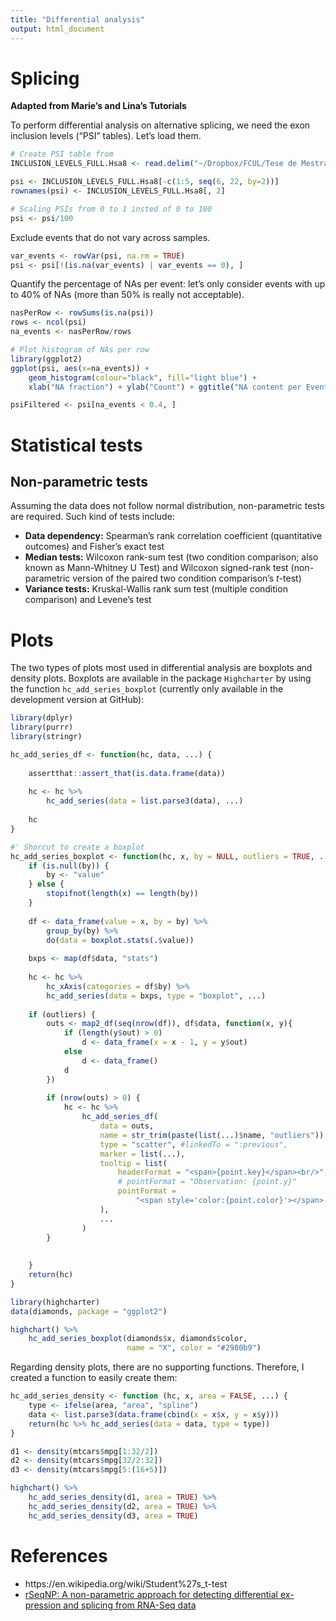 ```yaml
---
title: "Differential analysis"
output: html_document
---
```


# Splicing
**Adapted from Marie's and Lina's Tutorials**

To perform differential analysis on alternative splicing, we need the exon
inclusion levels ("PSI" tables). Let's load them.

```r
# Create PSI table from
INCLUSION_LEVELS_FULL.Hsa8 <- read.delim("~/Dropbox/FCUL/Tese de Mestrado/Supporting Materials/INCLUSION_LEVELS_FULL-Hsa8.tab")

psi <- INCLUSION_LEVELS_FULL.Hsa8[-c(1:5, seq(6, 22, by=2))]
rownames(psi) <- INCLUSION_LEVELS_FULL.Hsa8[, 2]

# Scaling PSIs from 0 to 1 insted of 0 to 100
psi <- psi/100
```

Exclude events that do not vary across samples.
```r
var_events <- rowVar(psi, na.rm = TRUE)
psi <- psi[!(is.na(var_events) | var_events == 0), ]
```

Quantify the percentage of NAs per event: let's only consider events with up to
40% of NAs (more than 50% is really not acceptable).

```r
nasPerRow <- rowSums(is.na(psi))
rows <- ncol(psi)
na_events <- nasPerRow/rows

# Plot histogram of NAs per row
library(ggplot2)
ggplot(psi, aes(x=na_events)) + 
    geom_histogram(colour="black", fill="light blue") + 
    xlab("NA fraction") + ylab("Count") + ggtitle("NA content per Event")

psiFiltered <- psi[na_events < 0.4, ]
```

# Statistical tests

## Non-parametric tests
Assuming the data does not follow normal distribution, non-parametric tests are
required. Such kind of tests include:

- **Data dependency:** Spearman's rank correlation coefficient (quantitative
outcomes) and Fisher's exact test
- **Median tests:** Wilcoxon rank-sum test (two condition comparison; also known
as Mann-Whitney U Test) and Wilcoxon signed-rank test (non-parametric version of
the paired two condition comparison's *t*-test)
- **Variance tests:** Kruskal-Wallis rank sum test (multiple condition 
comparison) and Levene's test

# Plots
The two types of plots most used in differential analysis are boxplots and 
density plots. Boxplots are available in the package `Highcharter` by using the 
function `hc_add_series_boxplot` (currently only available in the development 
version at GitHub):
```r
library(dplyr)
library(purrr)
library(stringr)

hc_add_series_df <- function(hc, data, ...) {
    
    assertthat::assert_that(is.data.frame(data))
    
    hc <- hc %>%
        hc_add_series(data = list.parse3(data), ...)
    
    hc
}

#' Shorcut to create a boxplot
hc_add_series_boxplot <- function(hc, x, by = NULL, outliers = TRUE, ...) {
    if (is.null(by)) {
        by <- "value"
    } else {
        stopifnot(length(x) == length(by))
    }
    
    df <- data_frame(value = x, by = by) %>% 
        group_by(by) %>% 
        do(data = boxplot.stats(.$value))
    
    bxps <- map(df$data, "stats")
    
    hc <- hc %>%
        hc_xAxis(categories = df$by) %>% 
        hc_add_series(data = bxps, type = "boxplot", ...)
    
    if (outliers) {
        outs <- map2_df(seq(nrow(df)), df$data, function(x, y){
            if (length(y$out) > 0)
                d <- data_frame(x = x - 1, y = y$out)
            else
                d <- data_frame()
            d
        })
        
        if (nrow(outs) > 0) {
            hc <- hc %>%
                hc_add_series_df(
                    data = outs,
                    name = str_trim(paste(list(...)$name, "outliers")),
                    type = "scatter", #linkedTo = ":previous",
                    marker = list(...),
                    tooltip = list(
                        headerFormat = "<span>{point.key}</span><br/>",
                        # pointFormat = "Observation: {point.y}"
                        pointFormat = 
                            "<span style='color:{point.color}'></span> Outlier: <b>{point.y}</b><br/>"
                    ),
                    ...
                )
        }
        
        
    }
    return(hc)
}

library(highcharter)
data(diamonds, package = "ggplot2")

highchart() %>% 
    hc_add_series_boxplot(diamonds$x, diamonds$color,
                          name = "X", color = "#2980b9") 
```

Regarding density plots, there are no supporting functions. Therefore, I created
a function to easily create them:

```r
hc_add_series_density <- function (hc, x, area = FALSE, ...) {
    type <- ifelse(area, "area", "spline")
    data <- list.parse3(data.frame(cbind(x = x$x, y = x$y)))
    return(hc %>% hc_add_series(data = data, type = type))
}

d1 <- density(mtcars$mpg[1:32/2])
d2 <- density(mtcars$mpg[32/2:32])
d3 <- density(mtcars$mpg[5:(16+5)])

highchart() %>% 
    hc_add_series_density(d1, area = TRUE) %>% 
    hc_add_series_density(d2, area = TRUE) %>% 
    hc_add_series_density(d3, area = TRUE)
```

# References
- https://en.wikipedia.org/wiki/Student%27s_t-test
- [rSeqNP: A non-parametric approach for detecting differential ex-
pression and splicing from RNA-Seq data](http://bioinformatics.oxfordjournals.org/content/31/13/2222)